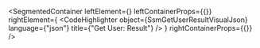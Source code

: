 
<SegmentedContainer
  leftElement={<SsmGetUserResultDesc />}
  leftContainerProps={{}}
  rightElement={
    <CodeHighlighter
      object={SsmGetUserResultVisualJson}
      language={"json"}
      title={"Get User: Result"}
    />
  }
  rightContainerProps={{}}
/>
